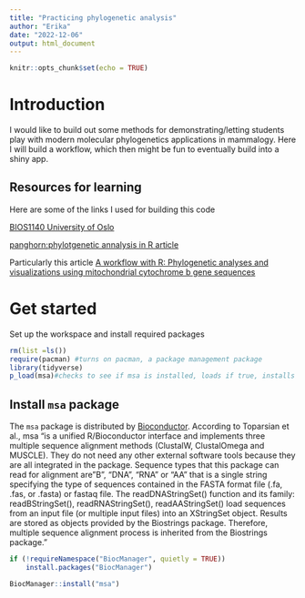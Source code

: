 ```yaml
---
title: "Practicing phylogenetic analysis"
author: "Erika"
date: "2022-12-06"
output: html_document
---
```


```r
knitr::opts_chunk$set(echo = TRUE)
```

# Introduction
I would like to build out some methods for demonstrating/letting students play with modern molecular phylogenetics applications in mammalogy. Here I will build a workflow, which then might be fun to eventually build into a shiny app.

## Resources for learning
Here are some of the links I used for building this code

[BIOS1140 University of Oslo](https://bios1140.github.io/)

[panghorn:phylotgenetic annalysis in R article](https://academic.oup.com/bioinformatics/article/27/4/592/198887?login=true)

Particularly this article [A workflow with R: Phylogenetic analyses and visualizations using mitochondrial cytochrome b gene sequences](https://journals.plos.org/plosone/article?id=10.1371/journal.pone.0243927)

# Get started
Set up the workspace and install required packages

```r
rm(list =ls())
require(pacman) #turns on pacman, a package management package
library(tidyverse)
p_load(msa)#checks to see if msa is installed, loads if true, installs and loads if false
```

## Install `msa` package
The `msa` package is distributed by [Bioconductor](http://www.bioconductor.org/). According to Toparsian et al., msa "is a unified R/Bioconductor interface and implements three multiple sequence alignment methods (ClustalW, ClustalOmega and MUSCLE). They do not need any other external software tools because they are all integrated in the package. Sequence types that this package can read for alignment are "B", "DNA", "RNA" or "AA" that is a single string specifying the type of sequences contained in the FASTA format file (.fa, .fas, or .fasta) or fastaq file. The readDNAStringSet() function and its family: readBStringSet(), readRNAStringSet(), readAAStringSet() load sequences from an input file (or multiple input files) into an XStringSet object. Results are stored as objects provided by the Biostrings package. Therefore, multiple sequence alignment process is inherited from the Biostrings package."

```r
if (!requireNamespace("BiocManager", quietly = TRUE))
    install.packages("BiocManager")

BiocManager::install("msa")
```
 
 
